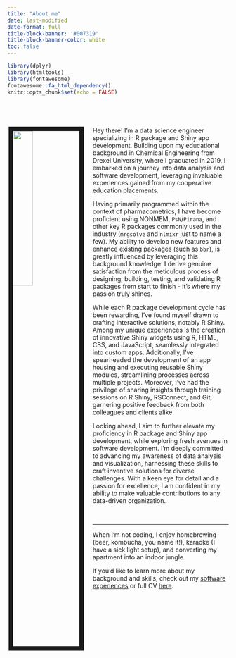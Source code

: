 ```yaml
---
title: "About me"
date: last-modified
date-format: full
title-block-banner: '#007319'
title-block-banner-color: white
toc: false
---
```


```r
library(dplyr)
library(htmltools)
library(fontawesome)
fontawesome::fa_html_dependency()
knitr::opts_chunk$set(echo = FALSE)
```

<br>

# <img src="www/assets/FB_profile.jpg" align="right" class = "preview-image" style="width:30%; margin-right: 20px; border:10px solid; float:left;"/>


Hey there! I'm a data science engineer specializing in R package and Shiny app development. Building upon my educational background in Chemical Engineering from Drexel University, where I graduated in 2019, I embarked on a journey into data analysis and software development, leveraging invaluable experiences gained from my cooperative education placements.

Having primarily programmed within the context of pharmacometrics, I have become proficient using NONMEM, `PsN`/`Pirana`, and other key R packages commonly used in the industry (`mrgsolve` and `nlmixr` just to name a few). My ability to develop new features and enhance existing packages (such as `bbr`), is greatly influenced by leveraging this background knowledge. I derive genuine satisfaction from the meticulous process of designing, building, testing, and validating R packages from start to finish - it's where my passion truly shines.

While each R package development cycle has been rewarding, I've found myself drawn to crafting interactive solutions, notably R Shiny. Among my unique experiences is the creation of innovative Shiny widgets using R, HTML, CSS, and JavaScript, seamlessly integrated into custom apps. Additionally, I've spearheaded the development of an app housing and executing reusable Shiny modules, streamlining processes across multiple projects. Moreover, I've had the privilege of sharing insights through training sessions on R Shiny, RSConnect, and Git, garnering positive feedback from both colleagues and clients alike.

Looking ahead, I aim to further elevate my proficiency in R package and Shiny app development, while exploring fresh avenues in software development. I'm deeply committed to advancing my awareness of data analysis and visualization, harnessing these skills to craft inventive solutions for diverse challenges. With a keen eye for detail and a passion for excellence, I am confident in my ability to make valuable contributions to any data-driven organization.

<br>
<hr>

When I'm not coding, I enjoy homebrewing (beer, kombucha, you name it!), karaoke (I have a sick light setup), and converting my apartment into an indoor jungle.

If you'd like to learn more about my background and skills, check out my <a href="software.html">software experiences</a> or full CV [here](files/Resume_new.pdf).

